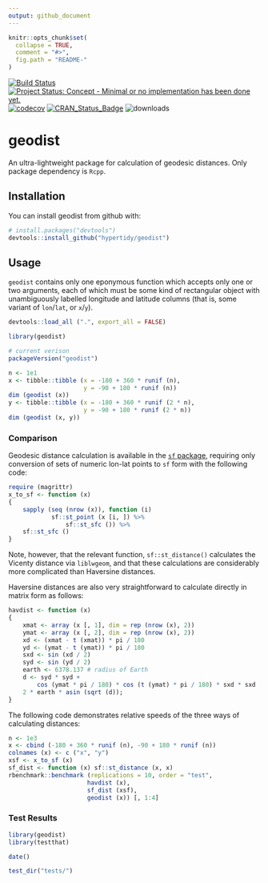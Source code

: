```yaml
---
output: github_document
---
```


<!-- README.md is generated from README.Rmd. Please edit that file -->

```r
knitr::opts_chunk$set(
  collapse = TRUE,
  comment = "#>",
  fig.path = "README-"
)
```

[![Build Status](https://travis-ci.org/hypertidy/geodist.svg)](https://travis-ci.org/hypertidy/geodist) 
[![Project Status: Concept - Minimal or no implementation has been done yet.](http://www.repostatus.org/badges/0.1.0/concept.svg)](http://www.repostatus.org/#concept)
[![codecov](https://codecov.io/gh/hypertidy/geodist/branch/master/graph/badge.svg)](https://codecov.io/gh/hypertidy/geodist)
[![CRAN_Status_Badge](http://www.r-pkg.org/badges/version/geodist)](http://cran.r-project.org/web/packages/geodist) 
![downloads](http://cranlogs.r-pkg.org/badges/grand-total/geodist)

# geodist

An ultra-lightweight package for calculation of geodesic distances. Only package
dependency is `Rcpp`.

## Installation

You can install geodist from github with:

```r
# install.packages("devtools")
devtools::install_github("hypertidy/geodist")
```

## Usage

`geodist` contains only one eponymous function which accepts only one or two
arguments, each of which must be some kind of rectangular object with
unambiguously labelled longitude and latitude columns (that is, some variant of
`lon`/`lat`, or `x`/`y`).

```r
devtools::load_all (".", export_all = FALSE)
```
```r
library(geodist)
```
```r
# current verison
packageVersion("geodist")
```



```r
n <- 1e1
x <- tibble::tibble (x = -180 + 360 * runif (n),
                     y = -90 + 180 * runif (n))
dim (geodist (x))
y <- tibble::tibble (x = -180 + 360 * runif (2 * n),
                     y = -90 + 180 * runif (2 * n))
dim (geodist (x, y))
```

### Comparison

Geodesic distance calculation is available in the [`sf`
package](https://cran.r-project.org/package=sf), requiring only conversion of
sets of numeric lon-lat points to `sf` form with the following code:
```r
require (magrittr)
x_to_sf <- function (x)
{
    sapply (seq (nrow (x)), function (i)
            sf::st_point (x [i, ]) %>%
                sf::st_sfc ()) %>%
    sf::st_sfc ()
}
```
Note, however, that the relevant function, `sf::st_distance()` calculates the
Vicenty distance via `liblwgeom`, and that these calculations are considerably
more complicated than Haversine distances.

Haversine distances are also very straightforward to calculate directly in
matrix form as follows:

```r
havdist <- function (x)
{
    xmat <- array (x [, 1], dim = rep (nrow (x), 2))
    ymat <- array (x [, 2], dim = rep (nrow (x), 2))
    xd <- (xmat - t (xmat)) * pi / 180
    yd <- (ymat - t (ymat)) * pi / 180
    sxd <- sin (xd / 2)
    syd <- sin (yd / 2)
    earth <- 6378.137 # radius of Earth
    d <- syd * syd +
        cos (ymat * pi / 180) * cos (t (ymat) * pi / 180) * sxd * sxd
    2 * earth * asin (sqrt (d));
}
```

The following code demonstrates relative speeds of the three ways of calculating
distances:
```r
n <- 1e3
x <- cbind (-180 + 360 * runif (n), -90 + 180 * runif (n))
colnames (x) <- c ("x", "y")
xsf <- x_to_sf (x)
sf_dist <- function (x) sf::st_distance (x, x)
rbenchmark::benchmark (replications = 10, order = "test",
                      havdist (x),
                      sf_dist (xsf),
                      geodist (x)) [, 1:4]
```


### Test Results

```r
library(geodist)
library(testthat)

date()

test_dir("tests/")
```
